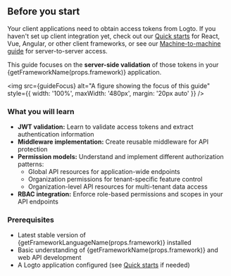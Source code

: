 
## Before you start

Your client applications need to obtain access tokens from Logto. If you haven't set up client integration yet, check out our [Quick starts](/quick-starts) for React, Vue, Angular, or other client frameworks, or see our [Machine-to-machine guide](/quick-starts/m2m) for server-to-server access.

This guide focuses on the **server-side validation** of those tokens in your {getFrameworkName(props.framework)} application.

<img
  src={guideFocus}
  alt="A figure showing the focus of this guide"
  style={{ width: '100%', maxWidth: '480px', margin: '20px auto' }}
/>

### What you will learn

- **JWT validation:** Learn to validate access tokens and extract authentication information
- **Middleware implementation:** Create reusable middleware for API protection
- **Permission models:** Understand and implement different authorization patterns:
  - Global API resources for application-wide endpoints
  - Organization permissions for tenant-specific feature control
  - Organization-level API resources for multi-tenant data access
- **RBAC integration:** Enforce role-based permissions and scopes in your API endpoints

### Prerequisites

- Latest stable version of {getFrameworkLanguageName(props.framework)} installed
- Basic understanding of {getFrameworkName(props.framework)} and web API development
- A Logto application configured (see [Quick starts](/quick-starts) if needed)
